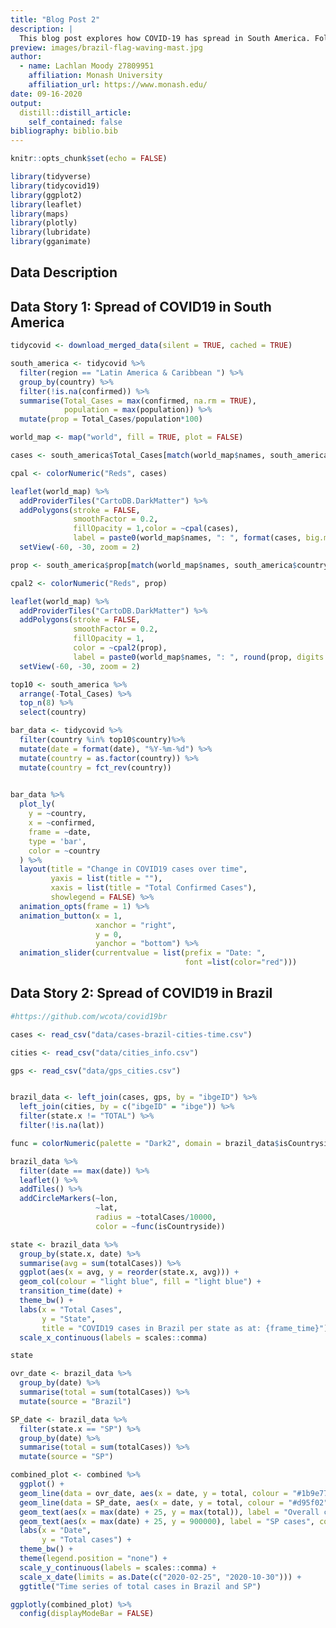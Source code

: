 ```yaml
---
title: "Blog Post 2"
description: |
  This blog post explores how COVID-19 has spread in South America. Following this initial exploration, a deeper analysis of the region's hardest hittest country, Brazil, observes how the virus has impacted different areas of the nation.
preview: images/brazil-flag-waving-mast.jpg
author:
  - name: Lachlan Moody 27809951
    affiliation: Monash University
    affiliation_url: https://www.monash.edu/
date: 09-16-2020
output:
  distill::distill_article:
    self_contained: false
bibliography: biblio.bib
---
```


```r
knitr::opts_chunk$set(echo = FALSE)

library(tidyverse)
library(tidycovid19)
library(ggplot2)
library(leaflet)
library(maps)
library(plotly)
library(lubridate)
library(gganimate)
```

## Data Description


## Data Story 1: Spread of COVID19 in South America
```r
tidycovid <- download_merged_data(silent = TRUE, cached = TRUE)

south_america <- tidycovid %>%
  filter(region == "Latin America & Caribbean ") %>%
  group_by(country) %>%
  filter(!is.na(confirmed)) %>%
  summarise(Total_Cases = max(confirmed, na.rm = TRUE),
            population = max(population)) %>%
  mutate(prop = Total_Cases/population*100)

world_map <- map("world", fill = TRUE, plot = FALSE)

cases <- south_america$Total_Cases[match(world_map$names, south_america$country)]

cpal <- colorNumeric("Reds", cases)

leaflet(world_map) %>%
  addProviderTiles("CartoDB.DarkMatter") %>%
  addPolygons(stroke = FALSE,
              smoothFactor = 0.2,
              fillOpacity = 1,color = ~cpal(cases),
              label = paste0(world_map$names, ": ", format(cases, big.mark = ","), " cases")) %>%
  setView(-60, -30, zoom = 2)
```

```r
prop <- south_america$prop[match(world_map$names, south_america$country)]

cpal2 <- colorNumeric("Reds", prop)

leaflet(world_map) %>%
  addProviderTiles("CartoDB.DarkMatter") %>%
  addPolygons(stroke = FALSE,
              smoothFactor = 0.2,
              fillOpacity = 1,
              color = ~cpal2(prop),
              label = paste0(world_map$names, ": ", round(prop, digits = 2), "% infected")) %>%
  setView(-60, -30, zoom = 2)
```

```r
top10 <- south_america %>%
  arrange(-Total_Cases) %>%
  top_n(8) %>%
  select(country)

bar_data <- tidycovid %>%
  filter(country %in% top10$country)%>%
  mutate(date = format(date), "%Y-%m-%d") %>%
  mutate(country = as.factor(country)) %>%
  mutate(country = fct_rev(country))

  
bar_data %>%
  plot_ly(
    y = ~country,
    x = ~confirmed,
    frame = ~date,
    type = 'bar',
    color = ~country
  ) %>%
  layout(title = "Change in COVID19 cases over time",
         yaxis = list(title = ""),
         xaxis = list(title = "Total Confirmed Cases"),
         showlegend = FALSE) %>%
  animation_opts(frame = 1) %>%
  animation_button(x = 1, 
                   xanchor = "right", 
                   y = 0, 
                   yanchor = "bottom") %>%
  animation_slider(currentvalue = list(prefix = "Date: ", 
                                       font =list(color="red")))


```


## Data Story 2: Spread of COVID19 in Brazil 
```r
#https://github.com/wcota/covid19br

cases <- read_csv("data/cases-brazil-cities-time.csv")

cities <- read_csv("data/cities_info.csv")

gps <- read_csv("data/gps_cities.csv")


brazil_data <- left_join(cases, gps, by = "ibgeID") %>%
  left_join(cities, by = c("ibgeID" = "ibge")) %>%
  filter(state.x != "TOTAL") %>%
  filter(!is.na(lat))
```

```r
func = colorNumeric(palette = "Dark2", domain = brazil_data$isCountryside)

brazil_data %>%
  filter(date == max(date)) %>%
  leaflet() %>%
  addTiles() %>%
  addCircleMarkers(~lon,
                   ~lat,
                   radius = ~totalCases/10000,
                   color = ~func(isCountryside))
```

```r
state <- brazil_data %>%
  group_by(state.x, date) %>%
  summarise(avg = sum(totalCases)) %>%
  ggplot(aes(x = avg, y = reorder(state.x, avg))) +
  geom_col(colour = "light blue", fill = "light blue") +
  transition_time(date) +
  theme_bw() +
  labs(x = "Total Cases", 
       y = "State",
       title = "COVID19 cases in Brazil per state as at: {frame_time}") +
  scale_x_continuous(labels = scales::comma)

state
```


```r
ovr_date <- brazil_data %>%
  group_by(date) %>%
  summarise(total = sum(totalCases)) %>%
  mutate(source = "Brazil")

SP_date <- brazil_data %>%
  filter(state.x == "SP") %>%
  group_by(date) %>%
  summarise(total = sum(totalCases)) %>%
  mutate(source = "SP")

combined_plot <- combined %>%
  ggplot() +
  geom_line(data = ovr_date, aes(x = date, y = total, colour = "#1b9e77")) +
  geom_line(data = SP_date, aes(x = date, y = total, colour = "#d95f02")) +
  geom_text(aes(x = max(date) + 25, y = max(total)), label = "Overall cases", colour = "#d95f02") +
  geom_text(aes(x = max(date) + 25, y = 900000), label = "SP cases", colour = "#1b9e77") +
  labs(x = "Date",
       y = "Total cases") +
  theme_bw() +
  theme(legend.position = "none") +
  scale_y_continuous(labels = scales::comma) +
  scale_x_date(limits = as.Date(c("2020-02-25", "2020-10-30"))) +
  ggtitle("Time series of total cases in Brazil and SP")

ggplotly(combined_plot) %>%
  config(displayModeBar = FALSE)
```

